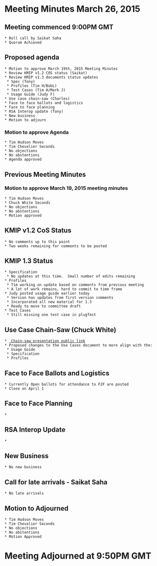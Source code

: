= Meeting Minutes March 26, 2015 =
== Meeting commenced 9:00PM GMT ==
 * Roll call by Saikat Saha 
 * Quorum Achieved
 
== Proposed agenda ==
 * Motion to approve March 19th, 2015 Meeting Minutes
 * Review KMIP v1.2 COS status (Saikat)
 * Review KMIP v1.3 documents status updates
  * Spec (Tony)
  * Profiles (Tim H/BobL)
  * Test Cases (Tim H/Mark J)
  * Usage Guide (Judy F)
 * Use case chain-saw (Charles)
 * Face to face ballots and logistics
 * Face to face planning
 * RSA Interop update (Tony)
 * New business
 * Motion to adjourn

=== Motion to approve Agenda ===
 * Tim Hudson Moves
 * Tim Chevalier Seconds
 * No objections
 * No abstentions
 * Agenda approved

== Previous Meeting Minutes ==
=== Motion to approve March 19, 2015 meeting minutes ===
 * Tim Hudson Moves
 * Chuck White Seconds
 * No objections
 * No abstentions
 * Motion approved
 
== KMIP v1.2 CoS Status ==
 * No comments up to this point
 * Two weeks remaining for comments to be posted
 
== KMIP 1.3 Status ==
 * Specification
  * No updates at this time.  Small number of edits remaining
 * Profiles
  * Tim working on update based on comments from previous meeting
  * A lot of work remains, hard to commit to time frame
 * Judy posted usage guide earlier today
  * Version has updates from first version comments
  * Incorporated all new material for 1.3
  * Ready to move to committee draft
 * Test Cases
  * Still missing one test case in plugfest

== Use Case Chain-Saw (Chuck White) ==
 * [[https://www.oasis-open.org/committees/document.php?document_id=55347&wg_abbrev=kmip | Chain-saw presentation public link]]
 * Proposed changes to the Use Cases document to more align with the:
  * Usage Guide
  * Specification
  * Profiles

== Face to Face Ballots and Logistics ==
 * Currently Open ballots for attendance to F2F are posted
 * Close on April 1

== Face to Face Planning ==
 * 

== RSA Interop Update ==
 * 
 
== New Business ==
 * No new business
 
== Call for late arrivals - Saikat Saha ==
 * No late arrivals

== Motion to Adjourned ==
 * Tim Hudson Moves
 * Tim Chevalier Seconds
 * No objections
 * No abstentions
 * Motion Approved
 
= Meeting Adjourned at 9:50PM GMT =
